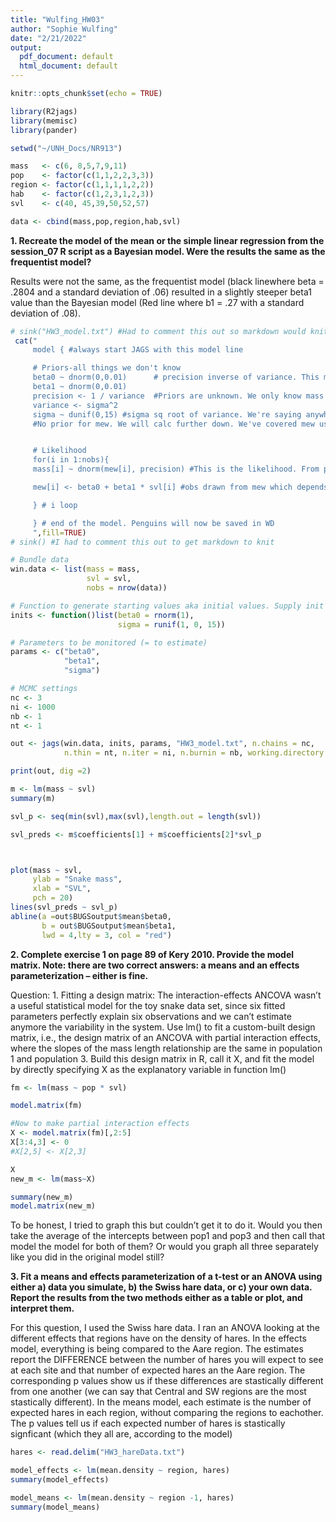 ```yaml
---
title: "Wulfing_HW03"
author: "Sophie Wulfing"
date: "2/21/2022"
output:
  pdf_document: default
  html_document: default
---
```


```r
knitr::opts_chunk$set(echo = TRUE)

library(R2jags)
library(memisc)
library(pander)

setwd("~/UNH_Docs/NR913")

mass   <- c(6, 8,5,7,9,11)
pop    <- factor(c(1,1,2,2,3,3))
region <- factor(c(1,1,1,1,2,2))
hab    <- factor(c(1,2,3,1,2,3))
svl    <- c(40, 45,39,50,52,57)

data <- cbind(mass,pop,region,hab,svl)

```

**1. Recreate the model of the mean or the simple linear regression from the session_07 R 
script as a Bayesian model. Were the results the same as the frequentist model?**

Results were not the same, as the frequentist model (black linewhere beta = .2804 and a standard deviation of .06) resulted in a slightly steeper beta1 value than the Bayesian model (Red line where b1 = .27 with a standard deviation of .08). 

```r
# sink("HW3_model.txt") #Had to comment this out so markdown would knit
 cat("
     model { #always start JAGS with this model line

     # Priors-all things we don't know
     beta0 ~ dnorm(0,0.01)		# precision inverse of variance. This means huge variance
     beta1 ~ dnorm(0,0.01)
     precision <- 1 / variance	#Priors are unknown. We only know mass and svl
     variance <- sigma^2
     sigma ~ dunif(0,15) #sigma sq root of variance. We're saying anywhere btwn 1 and 15 (15 would be massive)
     #No prior for mew. We will calc further down. We've covered mew using priors for b0 and b1


     # Likelihood
     for(i in 1:nobs){
     mass[i] ~ dnorm(mew[i], precision) #This is the likelihood. From penguins data. Assuming it's normal with some expected mean mew. With precision (JAGS version of variance. precision = 1/variance). We're saying it depends on krill and we're ceating a model based off that V

     mew[i] <- beta0 + beta1 * svl[i] #obs drawn from mew which depends on krill with some random noise incorporated

     } # i loop

     } # end of the model. Penguins will now be saved in WD
     ",fill=TRUE)
# sink() #I had to comment this out to get markdown to knit

# Bundle data
win.data <- list(mass = mass, 
                 svl = svl, 
                 nobs = nrow(data))

# Function to generate starting values aka initial values. Supply init vals
inits <- function()list(beta0 = rnorm(1), 
                        sigma = runif(1, 0, 15))

# Parameters to be monitored (= to estimate)
params <- c("beta0", 
            "beta1", 
            "sigma")

# MCMC settings
nc <- 3
ni <- 1000
nb <- 1
nt <- 1

out <- jags(win.data, inits, params, "HW3_model.txt", n.chains = nc, 
            n.thin = nt, n.iter = ni, n.burnin = nb, working.directory = getwd())

print(out, dig =2) 

m <- lm(mass ~ svl)
summary(m)

svl_p <- seq(min(svl),max(svl),length.out = length(svl))

svl_preds <- m$coefficients[1] + m$coefficients[2]*svl_p



plot(mass ~ svl, 
     ylab = "Snake mass", 
     xlab = "SVL",
     pch = 20)
lines(svl_preds ~ svl_p)
abline(a =out$BUGSoutput$mean$beta0, 
       b = out$BUGSoutput$mean$beta1,
       lwd = 4,lty = 3, col = "red")
```
\newpage

**2. Complete exercise 1 on page 89 of Kery 2010. Provide the model matrix. Note: there are 
two correct answers: a means and an effects parameterization – either is fine. **

Question: 1. Fitting a design matrix: The interaction-effects ANCOVA wasn’t a useful statistical model for the toy snake data set, since six fitted parameters perfectly explain six observations and we can’t estimate anymore the variability in the system. Use lm() to fit a custom-built design matrix, i.e., the design matrix of an ANCOVA with partial interaction effects, where the slopes of the mass length relationship are the same in population 1 and population 3. Build this design matrix in R, call it X, and fit the model by directly specifying X as the explanatory variable in function lm()

```r

fm <- lm(mass ~ pop * svl)

model.matrix(fm)

#Now to make partial interaction effects
X <- model.matrix(fm)[,2:5]
X[3:4,3] <- 0
#X[2,5] <- X[2,3]

X
new_m <- lm(mass~X)

summary(new_m)
model.matrix(new_m)

```



To be honest, I tried to graph this but couldn't get it to do it. Would you then take the average of the intercepts between pop1 and pop3 and then call that model the model for both of them? Or would you graph all three separately like you did in the original model still?

\newpage

**3. Fit a means and effects parameterization of a t-test or an ANOVA using either a) data you 
simulate, b) the Swiss hare data, or c) your own data. Report the results from the two 
methods either as a table or plot, and interpret them.
**

For this question, I used the Swiss hare data. I ran an ANOVA looking at the different effects that regions have on the density of hares. In the effects model, everything is being compared to the Aare region. The estimates report the DIFFERENCE between the number of hares you will expect to see at each site and that number of expected hares an the Aare region. The corresponding p values show us if these differences are stastically different from one another (we can say that Central and SW regions are the most stastically different). In the means model, each estimate is the number of expected hares in each region, without comparing the regions to eachother. The p values tell us if each expected number of hares is stastically signficant (which they all are, according to the model)

```r

hares <- read.delim("HW3_hareData.txt")

model_effects <- lm(mean.density ~ region, hares)
summary(model_effects)

model_means <- lm(mean.density ~ region -1, hares)
summary(model_means)



```
